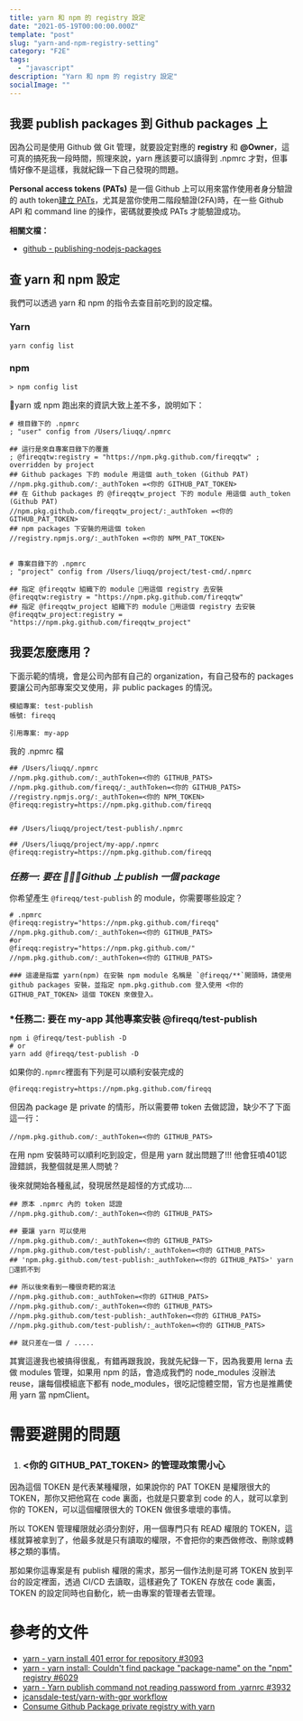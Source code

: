 ```yaml
---
title: yarn 和 npm 的 registry 設定
date: "2021-05-19T00:00:00.000Z"
template: "post"
slug: "yarn-and-npm-registry-setting"
category: "F2E"
tags:
  - "javascript"
description: "Yarn 和 npm 的 registry 設定"
socialImage: ""
---
```


## 我要 publish packages 到 Github packages 上

因為公司是使用 Github 做 Git 管理，就要設定對應的 **registry** 和 **@Owner**，這可真的搞死我一段時間，照理來說，yarn 應該要可以讀得到 .npmrc 才對，但事情好像不是這樣，我就紀錄一下自己發現的問題。

**Personal access tokens (PATs)** 是一個 Github 上可以用來當作使用者身分驗證的 auth token[建立 PATs](https://docs.github.com/en/github/authenticating-to-github/keeping-your-account-and-data-secure/creating-a-personal-access-token)，尤其是當你使用二階段驗證(2FA)時，在一些 Github API 和 command line 的操作，密碼就要換成 PATs 才能驗證成功。

**相關文檔：**

* [github - publishing-nodejs-packages](https://docs.github.com/en/actions/guides/publishing-nodejs-packages)

## 查 yarn 和 npm 設定

我們可以透過 yarn 和 npm 的指令去查目前吃到的設定檔。

### Yarn

```shell
yarn config list
```

### npm

```shell
> npm config list
```

yarn 或 npm 跑出來的資訊大致上差不多，說明如下：
```shell
# 根目錄下的 .npmrc
; "user" config from /Users/liuqq/.npmrc

## 這行是來自專案目錄下的覆蓋
; @fireqqtw:registry = "https://npm.pkg.github.com/fireqqtw" ; overridden by project
## Github packages 下的 module 用這個 auth_token (Github PAT)
//npm.pkg.github.com/:_authToken =<你的 GITHUB_PAT_TOKEN>
## 在 Github packages 的 @fireqqtw_project 下的 module 用這個 auth_token (Github PAT)
//npm.pkg.github.com/fireqqtw_project/:_authToken =<你的 GITHUB_PAT_TOKEN>
## npm packages 下安裝的用這個 token
//registry.npmjs.org/:_authToken =<你的 NPM_PAT_TOKEN>


# 專案目錄下的 .npmrc
; "project" config from /Users/liuqq/project/test-cmd/.npmrc

## 指定 @fireqqtw 組織下的 module 用這個 registry 去安裝
@fireqqtw:registry = "https://npm.pkg.github.com/fireqqtw"
## 指定 @fireqqtw_project 組織下的 module 用這個 registry 去安裝
@fireqqtw_project:registry = "https://npm.pkg.github.com/fireqqtw_project"
```

## 我要怎麼應用？

下面示範的情境，會是公司內部有自己的 organization，有自己發布的 packages 要讓公司內部專案交叉使用，非 public packages 的情況。

```
模組專案: test-publish
帳號: fireqq

引用專案: my-app
```

我的 .npmrc 檔

```shell
## /Users/liuqq/.npmrc
//npm.pkg.github.com/:_authToken=<你的 GITHUB_PATS>
//npm.pkg.github.com/fireqq/:_authToken=<你的 GITHUB_PATS>
//registry.npmjs.org/:_authToken=<你的 NPM_TOKEN>
@fireqq:registry=https://npm.pkg.github.com/fireqq


## /Users/liuqq/project/test-publish/.npmrc

## /Users/liuqq/project/my-app/.npmrc
@fireqq:registry=https://npm.pkg.github.com/fireqq

```

### *任務一: 要在 Github 上 publish 一個 package*

  你希望產生 `@fireqq/test-publish` 的 module，你需要哪些設定？

  ```shell
  # .npmrc
  @fireqq:registry="https://npm.pkg.github.com/fireqq"
  //npm.pkg.github.com/:_authToken=<你的 GITHUB_PATS>
  #or
  @fireqq:registry="https://npm.pkg.github.com/"
  //npm.pkg.github.com/:_authToken=<你的 GITHUB_PATS>

  ### 這邊是指當 yarn(npm) 在安裝 npm module 名稱是 `@fireqq/**`開頭時，請使用 github packages 安裝，並指定 npm.pkg.github.com 登入使用 <你的 GITHUB_PAT_TOKEN> 這個 TOKEN 來做登入。
  ```

### *任務二: 要在 my-app 其他專案安裝 @fireqq/test-publish

```shell
npm i @fireqq/test-publish -D
# or 
yarn add @fireqq/test-publish -D
```

如果你的`.npmrc`裡面有下列是可以順利安裝完成的

```shell
@fireqq:registry=https://npm.pkg.github.com/fireqq
```

但因為 package 是 private 的情形，所以需要帶 token 去做認證，缺少不了下面這一行：

```shell
//npm.pkg.github.com/:_authToken=<你的 GITHUB_PATS>
```

在用 npm 安裝時可以順利吃到設定，但是用 yarn 就出問題了!!! 他會狂噴401認證錯誤，我整個就是黑人問號？

後來就開始各種亂試，發現居然是超怪的方式成功....

```shell
## 原本 .npmrc 內的 token 認證
//npm.pkg.github.com/:_authToken=<你的 GITHUB_PATS>

## 要讓 yarn 可以使用
//npm.pkg.github.com/:_authToken=<你的 GITHUB_PATS>
//npm.pkg.github.com/test-publish/:_authToken=<你的 GITHUB_PATS>
## 'npm.pkg.github.com/test-publish:_authToken=<你的 GITHUB_PATS>' yarn 還抓不到

## 所以後來看到一種很奇耙的寫法
//npm.pkg.github.com:_authToken=<你的 GITHUB_PATS>
//npm.pkg.github.com/:_authToken=<你的 GITHUB_PATS>
//npm.pkg.github.com/test-publish:_authToken=<你的 GITHUB_PATS>
//npm.pkg.github.com/test-publish/:_authToken=<你的 GITHUB_PATS>

## 就只差在一個 / .....
```

其實這邊我也被搞得很亂，有錯再跟我說，我就先紀錄一下，因為我要用 lerna 去做 modules 管理，如果用 npm 的話，會造成我們的 node_modules 沒辦法 reuse，讓每個模組底下都有 node_modules，很吃記憶體空間，官方也是推薦使用 yarn 當 npmClient。

# 需要避開的問題

  1. ### <你的 GITHUB_PAT_TOKEN> 的管理政策需小心
  因為這個 TOKEN 是代表某種權限，如果說你的 PAT TOKEN 是權限很大的 TOKEN，那你又把他寫在 code 裏面，也就是只要拿到 code 的人，就可以拿到你的 TOKEN，可以這個權限很大的  TOKEN 做很多壞壞的事情。

  所以 TOKEN 管理權限就必須分割好，用一個專門只有 READ 權限的 TOKEN，這樣就算被拿到了，他最多就是只有讀取的權限，不會把你的東西做修改、刪除或轉移之類的事情。

  那如果你這專案是有 publish 權限的需求，那另一個作法則是可將 TOKEN 放到平台的設定裡面，透過 CI/CD 去讀取，這樣避免了 TOKEN 存放在 code 裏面，TOKEN 的設定同時也自動化，統一由專案的管理者去管理。

# 參考的文件

* [yarn - yarn install 401 error for repository #3093](https://github.com/yarnpkg/yarn/issues/3093)
* [yarn - yarn install: Couldn't find package "package-name" on the "npm" registry #6029](https://github.com/yarnpkg/yarn/issues/6029)
* [yarn - Yarn publish command not reading password from .yarnrc #3932](https://github.com/yarnpkg/yarn/issues/3932)
* [jcansdale-test/yarn-with-gpr workflow](https://github.com/jcansdale-test/yarn-with-gpr/actions/runs/211992068/workflow)
* [Consume Github Package private registry with yarn](https://github.community/t/consume-github-package-private-registry-with-yarn/12817)


  

